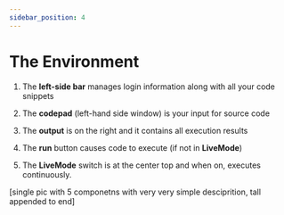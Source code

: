 ```yaml
---
sidebar_position: 4
---
```



# The Environment

1.  The **left-side bar** manages login information along with all your code snippets

2. The **codepad** (left-hand side window) is your input for source code

3. The **output** is on the right and it contains all execution results

4. The **run** button causes code to execute (if not in **LiveMode**)

5. The **LiveMode** switch is at the center top and when on, executes continuously. 

[single pic with 5 componetns with very very simple desciprition, tall appended to end]

